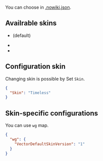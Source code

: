 You can choose {{ml|Bundled extensions|bundled skins}} in [[nowiki.json|.nowiki.json]].

== Availrable skins ==

* {{ml|Skin:Vector|Vector}} (default)
* {{ml|Skin:Timeless|Timeless}}
* {{ml|Skin:Monobook|Monobook}}

== Configuration skin ==

Changing skin is possible by Set <code>Skin</code>.

<syntaxhighlight lang="json">
{
  "Skin": "Timeless"
}
</syntaxhighlight>

== Skin-specific configurations ==

You can use <code>wg</code> map.

<syntaxhighlight lang="json">
{
  "wg": {
    "VectorDefaultSkinVersion": "1"
  }
}
</syntaxhighlight>
